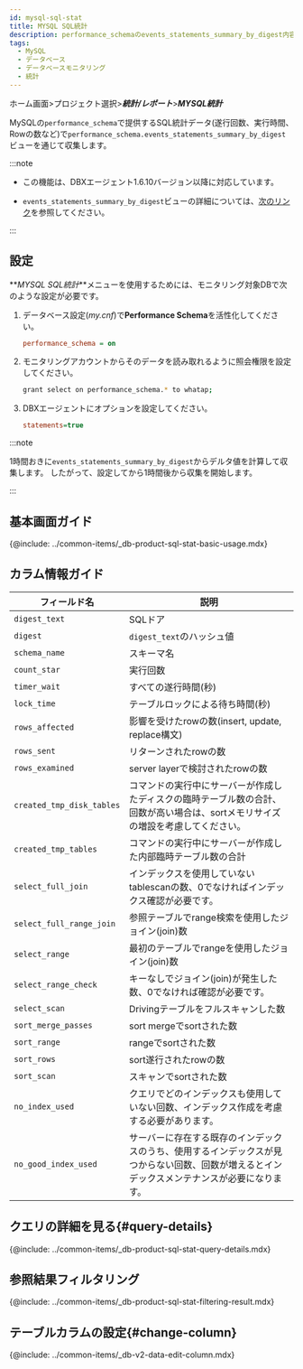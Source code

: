 ```yaml
---
id: mysql-sql-stat
title: MYSQL SQL統計
description: performance_schemaのevents_statements_summary_by_digest内容を1時間に1回収集し、統計データを提供します。アクティブセッションに基づく既存の'SQL統計'メニューとともにSQL分析に活用してください。
tags:
  - MySQL
  - データベース
  - データベースモニタリング
  - 統計
---
```


ホーム画面>プロジェクト選択>**_統計/レポート_**>**_MYSQL統計_**

MySQLの`performance_schema`で提供するSQL統計データ(遂行回数、実行時間、Rowの数など)で`performance_schema.events_statements_summary_by_digest`ビューを通じて収集します。 

:::note

-   この機能は、DBXエージェント1.6.10バージョン以降に対応しています。

-   `events_statements_summary_by_digest`ビューの詳細については、[次のリンク](https://dev.mysql.com/doc/refman/8.0/en/performance-schema-statement-summary-tables.html)を参照してください。

:::

## 設定

**_MYSQL SQL統計_**メニューを使用するためには、モニタリング対象DBで次のような設定が必要です。

1.  データベース設定(_my.cnf_)で**Performance Schema**を活性化してください。

    ```ini title='my.cnf'
    performance_schema = on
    ```

2.  モニタリングアカウントからそのデータを読み取れるように照会権限を設定してください。

    ```bash
    grant select on performance_schema.* to whatap;
    ```

3.  DBXエージェントにオプションを設定してください。

    ```ini title='whatap.conf'
    statements=true
    ```

:::note

1時間おきに`events_statements_summary_by_digest`からデルタ値を計算して収集します。 したがって、設定してから1時間後から収集を開始します。

:::

## 基本画面ガイド

<ImgLang img='db-mysql-sql-stat.png' desc='MYSQL SQL 통계' />

{@include: ../common-items/_db-product-sql-stat-basic-usage.mdx}

## カラム情報ガイド

| フィールド名                    | 説明                                                                     |
| ------------------------- | ---------------------------------------------------------------------- |
| `digest_text`             | SQLドア                                                                  |
| `digest`                  | `digest_text`のハッシュ値                                                    |
| `schema_name`             | スキーマ名                                                                  |
| `count_star`              | 実行回数                                                                   |
| `timer_wait`              | すべての遂行時間(秒)                                                            |
| `lock_time`               | テーブルロックによる待ち時間(秒)                                                      |
| `rows_affected`           | 影響を受けたrowの数(insert, update, replace構文)                                 |
| `rows_sent`               | リターンされたrowの数                                                           |
| `rows_examined`           | server layerで検討されたrowの数                                                |
| `created_tmp_disk_tables` | コマンドの実行中にサーバーが作成したディスクの臨時テーブル数の合計、回数が高い場合は、sortメモリサイズの増設を考慮してください。     |
| `created_tmp_tables`      | コマンドの実行中にサーバーが作成した内部臨時テーブル数の合計                                         |
| `select_full_join`        | インデックスを使用していないtablescanの数、0でなければインデックス確認が必要です。                         |
| `select_full_range_join`  | 参照テーブルでrange検索を使用したジョイン(join)数                                         |
| `select_range`            | 最初のテーブルでrangeを使用したジョイン(join)数                                          |
| `select_range_check`      | キーなしでジョイン(join)が発生した数、0でなければ確認が必要です。                                   |
| `select_scan`             | Drivingテーブルをフルスキャンした数                                                  |
| `sort_merge_passes`       | sort mergeでsortされた数                                                    |
| `sort_range`              | rangeでsortされた数                                                         |
| `sort_rows`               | sort遂行されたrowの数                                                         |
| `sort_scan`               | スキャンでsortされた数                                                          |
| `no_index_used`           | クエリでどのインデックスも使用していない回数、インデックス作成を考慮する必要があります。                           |
| `no_good_index_used`      | サーバーに存在する既存のインデックスのうち、使用するインデックスが見つからない回数、回数が増えるとインデックスメンテナンスが必要になります。 |

## クエリの詳細を見る{#query-details}

<ImgLang img="db-sql-details-common.png" desc="SQL詳細" />

{@include: ../common-items/_db-product-sql-stat-query-details.mdx} 

## 参照結果フィルタリング

<ImgLang img='db-sql-stat-add-filter-mysql.png' desc='Filtering' />

{@include: ../common-items/_db-product-sql-stat-filtering-result.mdx}

## テーブルカラムの設定{#change-column}

{@include: ../common-items/_db-v2-data-edit-column.mdx} 
